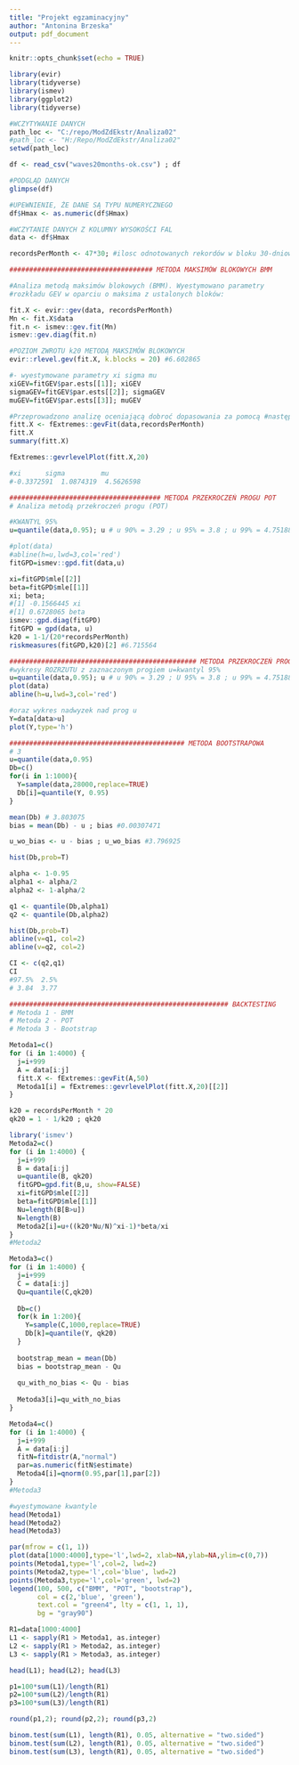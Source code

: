 ```yaml
---
title: "Projekt egzaminacyjny"
author: "Antonina Brzeska"
output: pdf_document
---
```


```r
knitr::opts_chunk$set(echo = TRUE)
```


```r
library(evir)
library(tidyverse)
library(ismev)
library(ggplot2)
library(tidyverse)
```



```r

#WCZYTYWANIE DANYCH
path_loc <- "C:/repo/ModZdEkstr/Analiza02"
#path_loc <- "H:/Repo/ModZdEkstr/Analiza02"
setwd(path_loc)

df <- read_csv("waves20months-ok.csv") ; df

#PODGLĄD DANYCH
glimpse(df)

#UPEWNIENIE, ŻE DANE SĄ TYPU NUMERYCZNEGO
df$Hmax <- as.numeric(df$Hmax)

#WCZYTANIE DANYCH Z KOLUMNY WYSOKOŚCI FAL
data <- df$Hmax

recordsPerMonth <- 47*30; #ilosc odnotowanych rekordów w bloku 30-dniowym


```

```r
#################################### METODA MAKSIMÓW BLOKOWYCH BMM

#Analiza metodą maksimów blokowych (BMM). Wyestymowano parametry
#rozkładu GEV w oparciu o maksima z ustalonych bloków:

fit.X <- evir::gev(data, recordsPerMonth)
Mn <- fit.X$data 
fit.n <- ismev::gev.fit(Mn)
ismev::gev.diag(fit.n)

#POZIOM ZWROTU k20 METODĄ MAKSIMÓW BLOKOWYCH
evir::rlevel.gev(fit.X, k.blocks = 20) #6.602865

#- wyestymowane parametry xi sigma mu
xiGEV=fitGEV$par.ests[[1]]; xiGEV
sigmaGEV=fitGEV$par.ests[[2]]; sigmaGEV
muGEV=fitGEV$par.ests[[3]]; muGEV

#Przeprowadzono analizę oceniającą dobroć dopasowania za pomocą #następujących wykresów diagnostycznych:
fitt.X <- fExtremes::gevFit(data,recordsPerMonth)
fitt.X
summary(fitt.X)

fExtremes::gevrlevelPlot(fitt.X,20) 

#xi      sigma         mu 
#-0.3372591  1.0874319  4.5626598
```


```r
###################################### METODA PRZEKROCZEŃ PROGU POT
# Analiza metodą przekroczeń progu (POT)

#KWANTYL 95%
u=quantile(data,0.95); u # u 90% = 3.29 ; u 95% = 3.8 ; u 99% = 4.75188

#plot(data)
#abline(h=u,lwd=3,col='red')   
fitGPD=ismev::gpd.fit(data,u)

xi=fitGPD$mle[[2]]
beta=fitGPD$mle[[1]]
xi; beta;
#[1] -0.1566445 xi
#[1] 0.6728065 beta
ismev::gpd.diag(fitGPD)
fitGPD = gpd(data, u)
k20 = 1-1/(20*recordsPerMonth)
riskmeasures(fitGPD,k20)[2] #6.715564

```

```r
############################################### METODA PRZEKROCZEŃ PROGU POT
#wykresy ROZRZUTU z zaznaczonym progiem u=kwantyl 95%
u=quantile(data,0.95); u # u 90% = 3.29 ; U 95% = 3.8 ; u 99% = 4.75188
plot(data)
abline(h=u,lwd=3,col='red')   

#oraz wykres nadwyzek nad prog u
Y=data[data>u]
plot(Y,type='h')

```

```r
############################################ METODA BOOTSTRAPOWA
# 3
u=quantile(data,0.95)
Db=c()
for(i in 1:1000){
  Y=sample(data,28000,replace=TRUE)
  Db[i]=quantile(Y, 0.95)
}

mean(Db) # 3.803075
bias = mean(Db) - u ; bias #0.00307471

u_wo_bias <- u - bias ; u_wo_bias #3.796925

hist(Db,prob=T)

alpha <- 1-0.95
alpha1 <- alpha/2
alpha2 <- 1-alpha/2

q1 <- quantile(Db,alpha1)
q2 <- quantile(Db,alpha2)

hist(Db,prob=T)
abline(v=q1, col=2)
abline(v=q2, col=2)

CI <- c(q2,q1)
CI
#97.5%  2.5% 
# 3.84  3.77 
```

```r
####################################################### BACKTESTING
# Metoda 1 - BMM
# Metoda 2 - POT
# Metoda 3 - Bootstrap

Metoda1=c()  
for (i in 1:4000) { 
  j=i+999
  A = data[i:j]
  fitt.X <- fExtremes::gevFit(A,50)
  Metoda1[i] = fExtremes::gevrlevelPlot(fitt.X,20)[[2]]
}

k20 = recordsPerMonth * 20
qk20 = 1 - 1/k20 ; qk20

library('ismev')
Metoda2=c()         
for (i in 1:4000) {
  j=i+999
  B = data[i:j]
  u=quantile(B, qk20)
  fitGPD=gpd.fit(B,u, show=FALSE)
  xi=fitGPD$mle[[2]]
  beta=fitGPD$mle[[1]]
  Nu=length(B[B>u])
  N=length(B)
  Metoda2[i]=u+((k20*Nu/N)^xi-1)*beta/xi
}
#Metoda2

Metoda3=c()         
for (i in 1:4000) {
  j=i+999
  C = data[i:j]
  Qu=quantile(C,qk20)
  
  Db=c()
  for(k in 1:200){
    Y=sample(C,1000,replace=TRUE)
    Db[k]=quantile(Y, qk20)
  }
  
  bootstrap_mean = mean(Db)
  bias = bootstrap_mean - Qu
  
  qu_with_no_bias <- Qu - bias
  
  Metoda3[i]=qu_with_no_bias
}

Metoda4=c()  
for (i in 1:4000) { 
  j=i+999
  A = data[i:j]
  fitN=fitdistr(A,"normal")
  par=as.numeric(fitN$estimate)
  Metoda4[i]=qnorm(0.95,par[1],par[2])
}
#Metoda3

#wyestymowane kwantyle
head(Metoda1)
head(Metoda2)
head(Metoda3)
```
```r

par(mfrow = c(1, 1))
plot(data[1000:4000],type='l',lwd=2, xlab=NA,ylab=NA,ylim=c(0,7))
points(Metoda1,type='l',col=2, lwd=2)
points(Metoda2,type='l',col='blue', lwd=2)
points(Metoda3,type='l',col='green', lwd=2)
legend(100, 500, c("BMM", "POT", "bootstrap"), 
       col = c(2,'blue', 'green'),
       text.col = "green4", lty = c(1, 1, 1), 
       bg = "gray90")

R1=data[1000:4000]  
L1 <- sapply(R1 > Metoda1, as.integer)
L2 <- sapply(R1 > Metoda2, as.integer)
L3 <- sapply(R1 > Metoda3, as.integer) 

head(L1); head(L2); head(L3)

p1=100*sum(L1)/length(R1)
p2=100*sum(L2)/length(R1)  
p3=100*sum(L3)/length(R1)  

round(p1,2); round(p2,2); round(p3,2)

binom.test(sum(L1), length(R1), 0.05, alternative = "two.sided")
binom.test(sum(L2), length(R1), 0.05, alternative = "two.sided")
binom.test(sum(L3), length(R1), 0.05, alternative = "two.sided")
```


